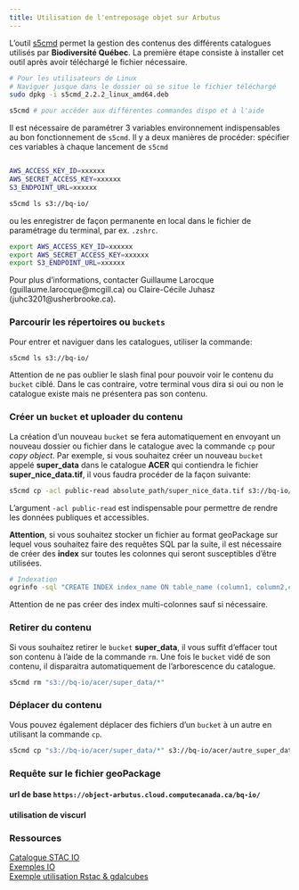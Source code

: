 ```yaml
---
title: Utilisation de l'entreposage objet sur Arbutus
---
```


L'outil [s5cmd](https://github.com/peak/s5cmd) permet la gestion des contenus des différents catalogues utilisés par **Biodiversité Québec**. La première étape consiste à installer cet outil après avoir téléchargé le fichier nécessaire.

```bash
# Pour les utilisateurs de Linux
# Naviguer jusque dans le dossier où se situe le fichier téléchargé
sudo dpkg -i s5cmd_2.2.2_linux_amd64.deb

s5cmd # pour accéder aux différentes commandes dispo et à l'aide

```

Il est nécessaire de paramétrer 3 variables environnement indispensables au bon fonctionnement de `s5cmd`. Il y a deux manières de procéder: spécifier ces variables à chaque lancement de `s5cmd`

```bash

AWS_ACCESS_KEY_ID=xxxxxx
AWS_SECRET_ACCESS_KEY=xxxxxx
S3_ENDPOINT_URL=xxxxxx

s5cmd ls s3://bq-io/
```

 ou les enregistrer de façon permanente en local dans le fichier de paramétrage du terminal, par ex. `.zshrc`. 

 ```bash
export AWS_ACCESS_KEY_ID=xxxxxx
export AWS_SECRET_ACCESS_KEY=xxxxxx
export S3_ENDPOINT_URL=xxxxxx
```

Pour plus d'informations, contacter Guillaume Larocque (guillaume.larocque@mcgill.ca) ou Claire-Cécile Juhasz (juhc3201@usherbrooke.ca).

### Parcourir les répertoires ou `buckets`
Pour entrer et naviguer dans les catalogues, utiliser la commande:
```bash
s5cmd ls s3://bq-io/
```
Attention de ne pas oublier le slash final pour pouvoir voir le contenu du `bucket` ciblé. Dans le cas contraire, votre terminal vous dira si oui ou non le catalogue existe mais ne présentera pas son contenu.

### Créer un `bucket` et uploader du contenu

La création d'un nouveau `bucket` se fera automatiquement en envoyant un nouveau dossier ou fichier dans le catalogue avec la commande `cp` pour *copy object*. Par exemple, si vous souhaitez créer un nouveau `bucket` appelé **super_data** dans le catalogue **ACER** qui contiendra le fichier **super_nice_data.tif**, il vous faudra procéder de la façon suivante:

```bash
s5cmd cp -acl public-read absolute_path/super_nice_data.tif s3://bq-io/acer/super_data/
```
L'argument `-acl public-read` est indispensable pour permettre de rendre les données publiques et accessibles.

**Attention**, si vous souhaitez stocker un fichier au format geoPackage sur lequel vous souhaitez faire des requêtes SQL par la suite, il est nécessaire de créer des **index** sur toutes les colonnes qui seront susceptibles d'être utilisées.

```bash
# Indexation
ogrinfo -sql "CREATE INDEX index_name ON table_name (column1, column2,columnN...)" my_geopackage.gpkg

```

Attention de ne pas créer des index multi-colonnes sauf si nécessaire.

### Retirer du contenu

Si vous souhaitez retirer le `bucket` **super_data**, il vous suffit d'effacer tout son contenu à l'aide de la commande `rm`. Une fois le `bucket` vidé de son contenu, il disparaitra automatiquement de l'arborescence du catalogue.

```bash
s5cmd rm "s3://bq-io/acer/super_data/*"
```

### Déplacer du contenu

Vous pouvez également déplacer des fichiers d'un `bucket` à un autre en utilisant la commande `cp`. 

```bash
s5cmd cp "s3://bq-io/acer/super_data/*" s3://bq-io/acer/autre_super_data/
```

### Requête sur le fichier geoPackage
#### url de base `https://object-arbutus.cloud.computecanada.ca/bq-io/`

#### utilisation de viscurl

### Ressources

[Catalogue STAC IO](https://github.com/BiodiversiteQuebec/io-data)  
[Exemples IO](https://github.com/BiodiversiteQuebec/io-data/tree/main/bqio/datasets)  
[Exemple utilisation Rstac & gdalcubes](https://github.com/BiodiversiteQuebec/io-data/blob/main/R/example_scripts.Rmd)
